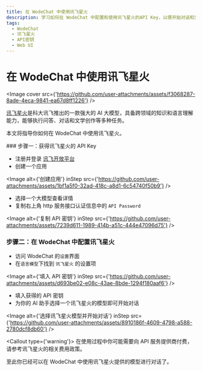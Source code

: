 ```yaml
---
title: 在 WodeChat 中使用讯飞星火
description: 学习如何在 WodeChat 中配置和使用讯飞星火的API Key，以便开始对话和交互。
tags:
  - WodeChat
  - 讯飞星火
  - API密钥
  - Web UI
---
```


# 在 WodeChat 中使用讯飞星火

<Image cover src={'https://github.com/user-attachments/assets/f3068287-8ade-4eca-9841-ea67d8ff1226'} />

[讯飞星火](https://xinghuo.xfyun.cn/)是科大讯飞推出的一款强大的 AI 大模型，具备跨领域的知识和语言理解能力，能够执行问答、对话和文学创作等多种任务。

本文将指导你如何在 WodeChat 中使用讯飞星火。

<Steps>
  ### 步骤一：获得讯飞星火的 API Key

  - 注册并登录 [讯飞开放平台](https://console.xfyun.cn/)
  - 创建一个应用

  <Image alt={'创建应用'} inStep src={'https://github.com/user-attachments/assets/1bf1a5f0-32ad-418c-a8d1-6c54740f50b9'} />

  - 选择一个大模型查看详情
  - 复制右上角 http 服务接口认证信息中的 `API Password`

  <Image alt={'复制 API 密钥'} inStep src={'https://github.com/user-attachments/assets/7239d611-1989-414b-a51c-444e47096d75'} />

  ### 步骤二：在 WodeChat 中配置讯飞星火

  - 访问 WodeChat 的`设置`界面
  - 在`语言模型`下找到 `讯飞星火` 的设置项

  <Image alt={'填入 API 密钥'} inStep src={'https://github.com/user-attachments/assets/d693be02-e08c-43ae-8bde-1294f180aaf6'} />

  - 填入获得的 API 密钥
  - 为你的 AI 助手选择一个讯飞星火的模型即可开始对话

  <Image alt={'选择讯飞星火模型并开始对话'} inStep src={'https://github.com/user-attachments/assets/8910186f-4609-4798-a588-2780dcf8db60'} />

  <Callout type={'warning'}>
    在使用过程中你可能需要向 API 服务提供商付费，请参考讯飞星火的相关费用政策。
  </Callout>
</Steps>

至此你已经可以在 WodeChat 中使用讯飞星火提供的模型进行对话了。
